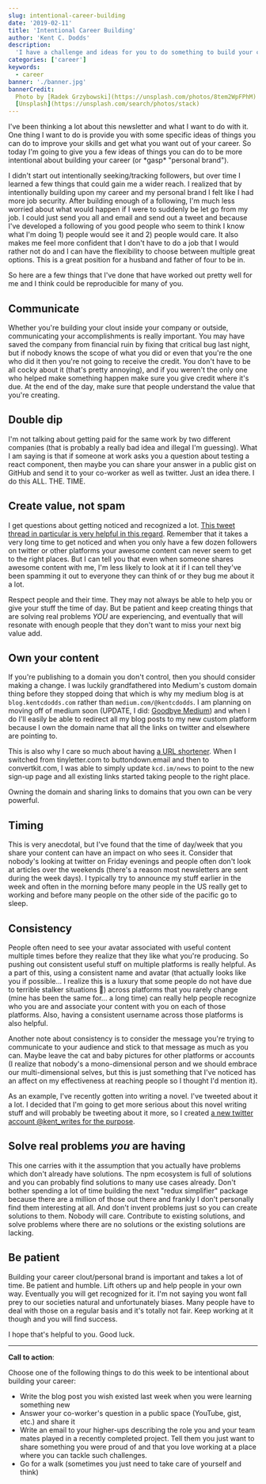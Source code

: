```yaml
---
slug: intentional-career-building
date: '2019-02-11'
title: 'Intentional Career Building'
author: 'Kent C. Dodds'
description:
  'I have a challenge and ideas for you to do something to build your career.'
categories: ['career']
keywords:
  - career
banner: './banner.jpg'
bannerCredit:
  Photo by [Radek Grzybowski](https://unsplash.com/photos/8tem2WpFPhM) on
  [Unsplash](https://unsplash.com/search/photos/stack)
---
```


I've been thinking a lot about this newsletter and what I want to do with it.
One thing I want to do is provide you with some specific ideas of things you can
do to improve your skills and get what you want out of your career. So today I'm
going to give you a few ideas of things you can do to be more intentional about
building your career (or \*gasp\* "personal brand").

I didn't start out intentionally seeking/tracking followers, but over time I
learned a few things that could gain me a wider reach. I realized that by
intentionally building upon my career and my personal brand I felt like I had
more job security. After building enough of a following, I'm much less worried
about what would happen if I were to suddenly be let go from my job. I could
just send you all and email and send out a tweet and because I've developed a
following of you good people who seem to think I know what I'm doing 1) people
would see it and 2) people would care. It also makes me feel more confident that
I don't have to do a job that I would rather not do and I can have the
flexibility to choose between multiple great options. This is a great position
for a husband and father of four to be in.

So here are a few things that I've done that have worked out pretty well for me
and I think could be reproducible for many of you.

## Communicate

Whether you're building your clout inside your company or outside, communicating
your accomplishments is really important. You may have saved the company from
financial ruin by fixing that critical bug last night, but if nobody knows the
scope of what you did or even that you're the one who did it then you're not
going to receive the credit. You don't have to be all cocky about it (that's
pretty annoying), and if you weren't the only one who helped make something
happen make sure you give credit where it's due. At the end of the day, make
sure that people understand the value that you're creating.

## Double dip

I'm not talking about getting paid for the same work by two different companies
(that is probably a really bad idea and illegal I'm guessing). What I am saying
is that if someone at work asks you a question about testing a react component,
then maybe you can share your answer in a public gist on GitHub and send it to
your co-worker as well as twitter. Just an idea there. I do this ALL. THE. TIME.

## Create value, not spam

I get questions about getting noticed and recognized a lot.
[This tweet thread in particular is very helpful in this regard](https://twitter.com/gulshansainis/status/1085854812694929408).
Remember that it takes a very long time to get noticed and when you only have a
few dozen followers on twitter or other platforms your awesome content can never
seem to get to the right places. But I can tell you that even when someone
shares awesome content with me, I'm less likely to look at it if I can tell
they've been spamming it out to everyone they can think of or they bug me about
it a lot.

Respect people and their time. They may not always be able to help you or give
your stuff the time of day. But be patient and keep creating things that are
solving real problems _YOU_ are experiencing, and eventually that will resonate
with enough people that they don't want to miss your next big value add.

## Own your content

If you're publishing to a domain you don't control, then you should consider
making a change. I was luckily grandfathered into Medium's custom domain thing
before they stopped doing that which is why my medium blog is at
`blog.kentcdodds.com` rather than `medium.com/@kentcdodds`. I am planning on
moving off of medium soon (UPDATE, I did:
[Goodbye Medium](/blog/goodbye-medium)) and when I do I'll easily be able to
redirect all my blog posts to my new custom platform because I own the domain
name that all the links on twitter and elsewhere are pointing to.

This is also why I care so much about having
[a URL shortener](https://youtu.be/HL6paXyx6hM?list=PLV5CVI1eNcJgCrPH_e6d57KRUTiDZgs0u).
When I switched from tinyletter.com to buttondown.email and then to
convertkit.com, I was able to simply update `kcd.im/news` to point to the new
sign-up page and all existing links started taking people to the right place.

Owning the domain and sharing links to domains that you own can be very
powerful.

## Timing

This is very anecdotal, but I've found that the time of day/week that you share
your content can have an impact on who sees it. Consider that nobody's looking
at twitter on Friday evenings and people often don't look at articles over the
weekends (there's a reason most newsletters are sent during the week days). I
typically try to announce my stuff earlier in the week and often in the morning
before many people in the US really get to working and before many people on the
other side of the pacific go to sleep.

## Consistency

People often need to see your avatar associated with useful content multiple
times before they realize that they like what you're producing. So pushing out
consistent useful stuff on multiple platforms is really helpful. As a part of
this, using a consistent name and avatar (that actually looks like you if
possible... I realize this is a luxury that some people do not have due to
terrible stalker situations 🙁) across platforms that you rarely change (mine
has been the same for... a long time) can really help people recognize who you
are and associate your content with you on each of those platforms. Also, having
a consistent username across those platforms is also helpful.

Another note about consistency is to consider the message you're trying to
communicate to your audience and stick to that message as much as you can. Maybe
leave the cat and baby pictures for other platforms or accounts (I realize that
nobody's a mono-dimensional person and we should embrace our multi-dimensional
selves, but this is just something that I've noticed has an affect on my
effectiveness at reaching people so I thought I'd mention it).

As an example, I've recently gotten into writing a novel. I've tweeted about it
a lot. I decided that I'm going to get more serious about this novel writing
stuff and will probably be tweeting about it more, so I created
[a new twitter account @kent_writes for the purpose](https://twitter.com/kent_writes).

## Solve real problems _you_ are having

This one carries with it the assumption that you actually have problems which
don't already have solutions. The npm ecosystem is full of solutions and you can
probably find solutions to many use cases already. Don't bother spending a lot
of time building the next "redux simplifier" package because there are a million
of those out there and frankly I don't personally find them interesting at all.
And don't invent problems just so you can create solutions to them. Nobody will
care. Contribute to existing solutions, and solve problems where there are no
solutions or the existing solutions are lacking.

## Be patient

Building your career clout/personal brand is important and takes a lot of time.
Be patient and humble. Lift others up and help people in your own way.
Eventually you will get recognized for it. I'm not saying you wont fall prey to
our societies natural and unfortunately biases. Many people have to deal with
those on a regular basis and it's totally not fair. Keep working at it though
and you will find success.

I hope that's helpful to you. Good luck.

---

**Call to action**:

Choose one of the following things to do this week to be intentional about
building your career:

- Write the blog post you wish existed last week when you were learning
  something new
- Answer your co-worker's question in a public space (YouTube, gist, etc.) and
  share it
- Write an email to your higher-ups describing the role you and your team mates
  played in a recently completed project. Tell them you just want to share
  something you were proud of and that you love working at a place where you can
  tackle such challenges.
- Go for a walk (sometimes you just need to take care of yourself and think)

